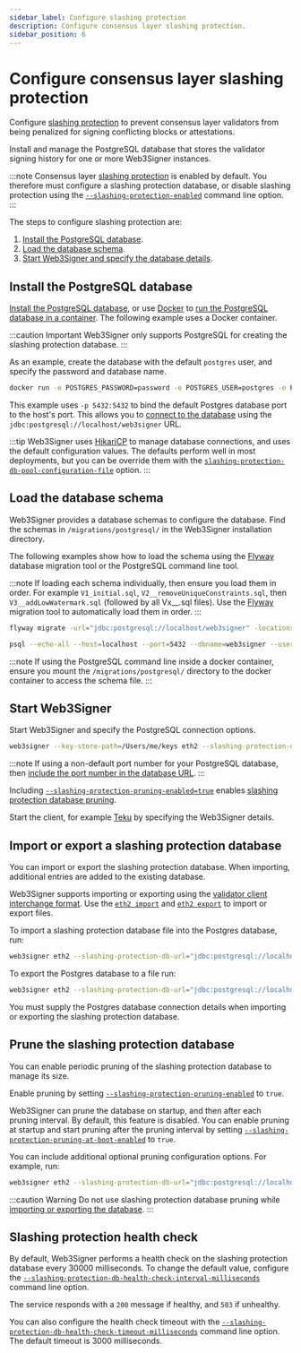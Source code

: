 ```yaml
---
sidebar_label: Configure slashing protection
description: Configure consensus layer slashing protection.
sidebar_position: 6
---
```



# Configure consensus layer slashing protection

Configure [slashing protection] to prevent consensus layer validators from being penalized for
signing conflicting blocks or attestations.

Install and manage the PostgreSQL database that stores the validator signing history for one or more
Web3Signer instances.

:::note
Consensus layer [slashing protection] is enabled by default.
You therefore must configure a slashing protection database, or disable slashing protection using
the [`--slashing-protection-enabled`](../reference/cli/subcommands.mdx#slashing-protection-enabled)
command line option.
:::

The steps to configure slashing protection are:

1. [Install the PostgreSQL database](#install-the-postgresql-database).
1. [Load the database schema](#load-the-database-schema).
1. [Start Web3Signer and specify the database details](#start-web3signer).

## Install the PostgreSQL database

[Install the PostgreSQL database], or use [Docker] to [run the PostgreSQL database in a container].
The following example uses a Docker container.

:::caution Important
Web3Signer only supports PostgreSQL for creating the slashing protection database.
:::

As an example, create the database with the default `postgres` user, and specify the password and
database name.

```bash
docker run -e POSTGRES_PASSWORD=password -e POSTGRES_USER=postgres -e POSTGRES_DB=web3signer -p 5432:5432 postgres
```

This example uses `-p 5432:5432` to bind the default Postgres database port to the host's port.
This allows you to [connect to the database] using the `jdbc:postgresql://localhost/web3signer` URL.

:::tip
Web3Signer uses [HikariCP] to manage database connections, and uses the default configuration values.
The defaults perform well in most deployments, but you can be override them with the
[`slashing-protection-db-pool-configuration-file`](../reference/cli/subcommands.mdx#slashing-protection-db-pool-configuration-file)
option.
:::

## Load the database schema

Web3Signer provides a database schemas to configure the database.
Find the schemas in `/migrations/postgresql/` in the Web3Signer installation directory.

The following examples show how to load the schema using the [Flyway] database migration tool or the
PostgreSQL command line tool.

:::note
If loading each schema individually, then ensure you load them in order.
For example `V1_initial.sql`, `V2__removeUniqueConstraints.sql`, then `V3__addLowWatermark.sql`
(followed by all Vx\_\_.sql files).
Use the [Flyway] migration tool to automatically load them in order.
:::

<Tabs>

  <TabItem value="Flyway DB migration tool" label="Flyway DB migration tool" default>

```bash
flyway migrate -url="jdbc:postgresql://localhost/web3signer" -locations="filesystem:/Users/me/web3signer-0.2.1-SNAPSHOT/migrations/postgresql"
```
  </TabItem>
  <TabItem value="Postgres command line" label="Postgres command line" default>

```bash
psql --echo-all --host=localhost --port=5432 --dbname=web3signer --username=postgres -f /Users/me/web3signer-0.2.1-SNAPSHOT/migrations/postgresql/postgresql/V1__initial.sql
```
  </TabItem>
</Tabs>

:::note
If using the PostgreSQL command line inside a docker container, ensure you mount the
`/migrations/postgresql/` directory to the docker container to access the schema file.
:::

## Start Web3Signer

Start Web3Signer and specify the PostgreSQL connection options.

```bash
web3signer --key-store-path=/Users/me/keys eth2 --slashing-protection-db-url="jdbc:postgresql://localhost/web3signer" --slashing-protection-db-username=postgres --slashing-protection-db-password=password --slashing-protection-pruning-enabled=true
```

:::note
If using a non-default port number for your PostgreSQL database, then [include the port number in
the database URL].
:::

Including
[`--slashing-protection-pruning-enabled=true`](../reference/cli/subcommands.mdx#slashing-protection-pruning-enabled)
enables [slashing protection database pruning].

Start the client, for example [Teku] by specifying the Web3Signer details.

## Import or export a slashing protection database

You can import or export the slashing protection database.
When importing, additional entries are added to the existing database.

Web3Signer supports importing or exporting using the [validator client interchange format].
Use the [`eth2 import`](../reference/cli/subcommands.mdx#eth2-import) and
[`eth2 export`](../reference/cli/subcommands.mdx#eth2-export) to import or export files.

To import a slashing protection database file into the Postgres database, run:

```bash
web3signer eth2 --slashing-protection-db-url="jdbc:postgresql://localhost/web3signer" --slashing-protection-db-username=postgres --slashing-protection-db-password=password import --from=/Users/me/my_node/interchange.json
```

To export the Postgres database to a file run:

```bash
web3signer eth2 --slashing-protection-db-url="jdbc:postgresql://localhost/web3signer" --slashing-protection-db-username=postgres --slashing-protection-db-password=password export --to=/Users/me/my_node/interchange.json
```

You must supply the Postgres database connection details when importing or exporting the slashing
protection database.

## Prune the slashing protection database

You can enable periodic pruning of the slashing protection database to manage its size.

Enable pruning by setting
[`--slashing-protection-pruning-enabled`](../reference/cli/subcommands.mdx#slashing-protection-pruning-enabled)
to `true`.

Web3Signer can prune the database on startup, and then after each pruning interval.
By default, this feature is disabled. You can enable pruning at startup and start pruning after the pruning interval by setting
[`--slashing-protection-pruning-at-boot-enabled`](../reference/cli/subcommands.mdx#slashing-protection-pruning-at-boot-enabled)
to `true`.

You can include additional optional pruning configuration options.
For example, run:

```bash
web3signer eth2 --slashing-protection-db-url="jdbc:postgresql://localhost/web3signer" --slashing-protection-db-username=postgres --slashing-protection-db-password=password --slashing-protection-pruning-enabled=true --slashing-protection-pruning-at-boot-enabled=true --slashing-protection-pruning-epochs-to-keep=5000 --slashing-protection-pruning-interval=18
```

:::caution Warning
Do not use slashing protection database pruning while [importing or exporting the
database](#import-or-export-a-slashing-protection-database).
:::

## Slashing protection health check

By default, Web3Signer performs a health check on the slashing protection database every 30000 milliseconds.
To change the default value, configure the
[`--slashing-protection-db-health-check-interval-milliseconds`](../reference/cli/subcommands.mdx#slashing-protection-db-health-check-interval-milliseconds)
command line option.

The service responds with a `200` message if healthy, and `503` if unhealthy.

You can also configure the health check timeout with the
[`--slashing-protection-db-health-check-timeout-milliseconds`](../reference/cli/subcommands.mdx#slashing-protection-db-health-check-timeout-milliseconds)
command line option.
The default timeout is 3000 milliseconds.

<!-- links -->

[slashing protection]: ../concepts/slashing-protection.md
[slashing protection database pruning]: #prune-the-slashing-protection-database
[Install the PostgreSQL database]: https://www.postgresql.org/download/
[Docker]: https://docs.docker.com/install/
[run the PostgreSQL database in a container]: https://hub.docker.com/_/postgres/
[Flyway]: https://flywaydb.org/documentation/
[include the port number in the database URL]: https://jdbc.postgresql.org/documentation/use/#connecting-to-the-database
[Teku]: https://docs.teku.consensys.net/how-to/use-external-signer/use-web3signer
[connect to the database]: https://jdbc.postgresql.org/documentation/use/#connecting-to-the-database
[validator client interchange format]: https://eips.ethereum.org/EIPS/eip-3076
[HikariCP]: https://github.com/brettwooldridge/HikariCP
